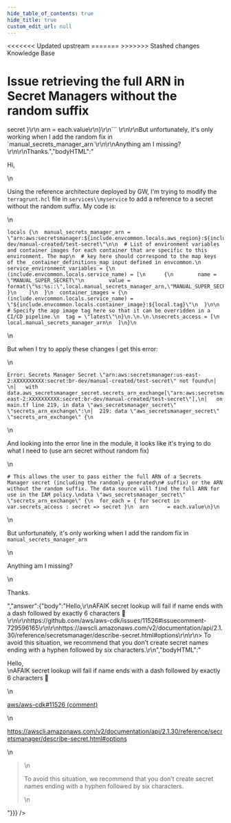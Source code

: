```yaml
---
hide_table_of_contents: true
hide_title: true
custom_edit_url: null
---
```



<head>
<<<<<<< Updated upstream
  <link rel="canonical" href="https://github.com/tnn-gruntwork-io/knowledge-base/discussions/169" />
=======
  <link rel="canonical" href="https://github.com/tnn-gruntwork-io/knowledge-base/discussions/169" />
>>>>>>> Stashed changes
</head>

<CenterLayout>
<span className="searchCategory">Knowledge Base</span>
<h1>Issue retrieving the full ARN in Secret Managers without the random suffix</h1>
<GitHub discussion={{"id":"D_kwDOF8slf84AOsdT","number":169,"author":{"login":"fsanzdev"},"title":"Issue retrieving the full ARN in Secret Managers without the random suffix","body":"Hi, \r\n\r\nUsing the reference architecture deployed by GW, I'm trying to modify the `terragrunt.hcl` file in `services\\myservice` to add a reference to a secret without the random suffix. My code is:\r\n\r\n```\r\nlocals {\r\n  manual_secrets_manager_arn = \"arn:aws:secretsmanager:${include.envcommon.locals.aws_region}:${include.envcommon.locals.account_id}:secret:br-dev/manual-created/test-secret\"\r\n\r\n  # List of environment variables and container images for each container that are specific to this environment. The map\r\n  # key here should correspond to the map keys of the _container_definitions_map input defined in envcommon.\r\n  service_environment_variables = {\r\n    (include.envcommon.locals.service_name) = [\r\n      {\r\n        name = \"MANUAL_SUPER_SECRET\"\r\n        value = format(\"%s:%s::\",local.manual_secrets_manager_arn,\"MANUAL_SUPER_SECRET\")\r\n      }\r\n    ]\r\n  }\r\n  container_images = {\r\n    (include.envcommon.locals.service_name) = \"${include.envcommon.locals.container_image}:${local.tag}\"\r\n  }\r\n\r\n  # Specify the app image tag here so that it can be overridden in a CI/CD pipeline.\r\n  tag = \"latest\"\r\n}\r\n.\r\n.\r\n.\r\nsecrets_access = [\r\n     local.manual_secrets_manager_arn\r\n  ]\r\n}\r\n```\r\n\r\nBut when I try to apply these changes I get this error:\r\n\r\n```\r\nError: Secrets Manager Secret \"arn:aws:secretsmanager:us-east-2:XXXXXXXXXX:secret:br-dev/manual-created/test-secret\" not found\r\n│ \r\n│   with data.aws_secretsmanager_secret.secrets_arn_exchange[\"arn:aws:secretsmanager:us-east-2:XXXXXXXXXX:secret:br-dev/manual-created/test-secret\"],\r\n│   on main.tf line 219, in data \"aws_secretsmanager_secret\" \"secrets_arn_exchange\":\r\n│  219: data \"aws_secretsmanager_secret\" \"secrets_arn_exchange\" {\r\n```\r\n\r\nAnd looking into the error line in the module, it looks like it's trying to do what I need to (use arn secret without random fix)\r\n\r\n```\r\n# This allows the user to pass either the full ARN of a Secrets Manager secret (including the randomly generated\r\n# suffix) or the ARN without the random suffix. The data source will find the full ARN for use in the IAM policy.\r\ndata \"aws_secretsmanager_secret\" \"secrets_arn_exchange\" {\r\n  for_each = { for secret in var.secrets_access : secret => secret }\r\n  arn      = each.value\r\n}\r\n``` \r\n\r\nBut unfortunately, it's only working when I add the random fix in `manual_secrets_manager_arn`\r\n\r\nAnything am I missing? \r\n\r\nThanks.","bodyHTML":"<p dir=\"auto\">Hi,</p>\n<p dir=\"auto\">Using the reference architecture deployed by GW, I'm trying to modify the <code class=\"notranslate\">terragrunt.hcl</code> file in <code class=\"notranslate\">services\\myservice</code> to add a reference to a secret without the random suffix. My code is:</p>\n<div class=\"snippet-clipboard-content notranslate position-relative overflow-auto\" data-snippet-clipboard-copy-content=\"locals {\n  manual_secrets_manager_arn = &quot;arn:aws:secretsmanager:${include.envcommon.locals.aws_region}:${include.envcommon.locals.account_id}:secret:br-dev/manual-created/test-secret&quot;\n\n  # List of environment variables and container images for each container that are specific to this environment. The map\n  # key here should correspond to the map keys of the _container_definitions_map input defined in envcommon.\n  service_environment_variables = {\n    (include.envcommon.locals.service_name) = [\n      {\n        name = &quot;MANUAL_SUPER_SECRET&quot;\n        value = format(&quot;%s:%s::&quot;,local.manual_secrets_manager_arn,&quot;MANUAL_SUPER_SECRET&quot;)\n      }\n    ]\n  }\n  container_images = {\n    (include.envcommon.locals.service_name) = &quot;${include.envcommon.locals.container_image}:${local.tag}&quot;\n  }\n\n  # Specify the app image tag here so that it can be overridden in a CI/CD pipeline.\n  tag = &quot;latest&quot;\n}\n.\n.\n.\nsecrets_access = [\n     local.manual_secrets_manager_arn\n  ]\n}\"><pre class=\"notranslate\"><code class=\"notranslate\">locals {\n  manual_secrets_manager_arn = \"arn:aws:secretsmanager:${include.envcommon.locals.aws_region}:${include.envcommon.locals.account_id}:secret:br-dev/manual-created/test-secret\"\n\n  # List of environment variables and container images for each container that are specific to this environment. The map\n  # key here should correspond to the map keys of the _container_definitions_map input defined in envcommon.\n  service_environment_variables = {\n    (include.envcommon.locals.service_name) = [\n      {\n        name = \"MANUAL_SUPER_SECRET\"\n        value = format(\"%s:%s::\",local.manual_secrets_manager_arn,\"MANUAL_SUPER_SECRET\")\n      }\n    ]\n  }\n  container_images = {\n    (include.envcommon.locals.service_name) = \"${include.envcommon.locals.container_image}:${local.tag}\"\n  }\n\n  # Specify the app image tag here so that it can be overridden in a CI/CD pipeline.\n  tag = \"latest\"\n}\n.\n.\n.\nsecrets_access = [\n     local.manual_secrets_manager_arn\n  ]\n}\n</code></pre></div>\n<p dir=\"auto\">But when I try to apply these changes I get this error:</p>\n<div class=\"snippet-clipboard-content notranslate position-relative overflow-auto\" data-snippet-clipboard-copy-content=\"Error: Secrets Manager Secret &quot;arn:aws:secretsmanager:us-east-2:XXXXXXXXXX:secret:br-dev/manual-created/test-secret&quot; not found\n│ \n│   with data.aws_secretsmanager_secret.secrets_arn_exchange[&quot;arn:aws:secretsmanager:us-east-2:XXXXXXXXXX:secret:br-dev/manual-created/test-secret&quot;],\n│   on main.tf line 219, in data &quot;aws_secretsmanager_secret&quot; &quot;secrets_arn_exchange&quot;:\n│  219: data &quot;aws_secretsmanager_secret&quot; &quot;secrets_arn_exchange&quot; {\"><pre class=\"notranslate\"><code class=\"notranslate\">Error: Secrets Manager Secret \"arn:aws:secretsmanager:us-east-2:XXXXXXXXXX:secret:br-dev/manual-created/test-secret\" not found\n│ \n│   with data.aws_secretsmanager_secret.secrets_arn_exchange[\"arn:aws:secretsmanager:us-east-2:XXXXXXXXXX:secret:br-dev/manual-created/test-secret\"],\n│   on main.tf line 219, in data \"aws_secretsmanager_secret\" \"secrets_arn_exchange\":\n│  219: data \"aws_secretsmanager_secret\" \"secrets_arn_exchange\" {\n</code></pre></div>\n<p dir=\"auto\">And looking into the error line in the module, it looks like it's trying to do what I need to (use arn secret without random fix)</p>\n<div class=\"snippet-clipboard-content notranslate position-relative overflow-auto\" data-snippet-clipboard-copy-content=\"# This allows the user to pass either the full ARN of a Secrets Manager secret (including the randomly generated\n# suffix) or the ARN without the random suffix. The data source will find the full ARN for use in the IAM policy.\ndata &quot;aws_secretsmanager_secret&quot; &quot;secrets_arn_exchange&quot; {\n  for_each = { for secret in var.secrets_access : secret =&gt; secret }\n  arn      = each.value\n}\"><pre class=\"notranslate\"><code class=\"notranslate\"># This allows the user to pass either the full ARN of a Secrets Manager secret (including the randomly generated\n# suffix) or the ARN without the random suffix. The data source will find the full ARN for use in the IAM policy.\ndata \"aws_secretsmanager_secret\" \"secrets_arn_exchange\" {\n  for_each = { for secret in var.secrets_access : secret =&gt; secret }\n  arn      = each.value\n}\n</code></pre></div>\n<p dir=\"auto\">But unfortunately, it's only working when I add the random fix in <code class=\"notranslate\">manual_secrets_manager_arn</code></p>\n<p dir=\"auto\">Anything am I missing?</p>\n<p dir=\"auto\">Thanks.</p>","answer":{"body":"Hello,\r\nAFAIK secret lookup will fail if name ends with a dash followed by exactly 6 characters 🤷\r\n\r\nhttps://github.com/aws/aws-cdk/issues/11526#issuecomment-729596165\r\n\r\nhttps://awscli.amazonaws.com/v2/documentation/api/2.1.30/reference/secretsmanager/describe-secret.html#options\r\n\r\n> To avoid this situation, we recommend that you don’t create secret names ending with a hyphen followed by six characters.\r\n","bodyHTML":"<p dir=\"auto\">Hello,<br>\nAFAIK secret lookup will fail if name ends with a dash followed by exactly 6 characters <g-emoji class=\"g-emoji\" alias=\"shrug\" fallback-src=\"https://github.githubassets.com/images/icons/emoji/unicode/1f937.png\">🤷</g-emoji></p>\n<p dir=\"auto\"><a class=\"issue-link js-issue-link\" data-error-text=\"Failed to load title\" data-id=\"745025983\" data-permission-text=\"Title is private\" data-url=\"https://github.com/aws/aws-cdk/issues/11526\" data-hovercard-type=\"issue\" data-hovercard-url=\"/aws/aws-cdk/issues/11526/hovercard?comment_id=729596165&amp;comment_type=issue_comment\" href=\"https://github.com/aws/aws-cdk/issues/11526#issuecomment-729596165\">aws/aws-cdk#11526 (comment)</a></p>\n<p dir=\"auto\"><a href=\"https://awscli.amazonaws.com/v2/documentation/api/2.1.30/reference/secretsmanager/describe-secret.html#options\" rel=\"nofollow\">https://awscli.amazonaws.com/v2/documentation/api/2.1.30/reference/secretsmanager/describe-secret.html#options</a></p>\n<blockquote>\n<p dir=\"auto\">To avoid this situation, we recommend that you don’t create secret names ending with a hyphen followed by six characters.</p>\n</blockquote>"}}} />

</CenterLayout>
  

<!-- ##DOCS-SOURCER-START
{
  "sourcePlugin": "github-discussions",
  "hash": "9dceea25698aa788daf5a0d3df9698d0"
}
##DOCS-SOURCER-END -->
